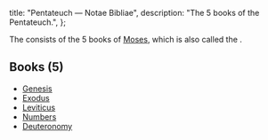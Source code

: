   title: "Pentateuch — Notae Bibliae",
  description: "The 5 books of the Pentateuch.",
};

<Initial text="Pentateuch" />

The <Definition lang="greek" anchor="pentateukhos" text="Pentateuch" /> consists of the 5 books of [Moses](/people/genealogies/biblical?id=184), which is also called the <Definition lang="hebrew" anchor="torah" text="Law" />.

## Books (5)

* [Genesis](/bible/old-testament/pentateuch/genesis)
* [Exodus](/bible/old-testament/pentateuch/exodus)
* [Leviticus](/bible/old-testament/pentateuch/leviticus)
* [Numbers](/bible/old-testament/pentateuch/numbers)
* [Deuteronomy](/bible/old-testament/pentateuch/deuteronomy)
